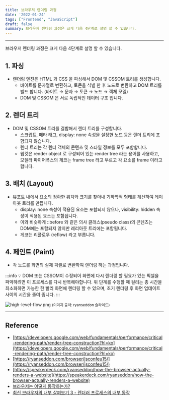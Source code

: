 ```yaml
---
title: 브라우저 렌더링 과정
date: '2022-01-24'
tags: ["Frontend", "JavaScript"]
draft: false
summary: 브라우저 렌더링 과정은 크게 다음 4단계로 설명 할 수 있습니다.
---
```


<TOCInline toc={props.toc} exclude="Overview" toHeading={2,3} asDisclosure/>

---

브라우저 렌더링 과정은 크게 다음 4단계로 설명 할 수 있습니다.

## 1. 파싱

- 렌더링 엔진은 HTML 과 CSS 을 파싱해서 DOM 및 CSSOM 트리를 생성합니다.
  - 바이트를 문자열로 변환하고, 토큰을 식별 한 후 노드로 변환하고 DOM 트리를 빌드 합니다. (바이트 → 문자 → 토큰 → 노드 → 객체 모델)
  - DOM 및 CSSOM 은 서로 독립적인 데이터 구조 입니다.

## 2. 렌더 트리

- DOM 및 CSSOM 트리를 결합해서 렌더 트리를 구성합니다.
  - 스크립트, 메타 태그, display: none 속성을 설정한 노드 등은 렌더 트리에 포함되지 않습니다.
  - 렌더 트리는 각 렌더 객체의 콘텐츠 및 스타일 정보를 모두 포함합니다.
  - 웹킷은 render object 로 구성되어 있는 render tree 라는 용어를 사용하고, 모질라 파이어폭스의 게코는 frame tree 라고 부르고 각 요소를 frame 이라고 합니다.

## 3. 배치 (Layout)

- 뷰포트 내에서 요소의 정확한 위치와 크기를 찾아내 기하학적 형태를 계산하여 레이아웃 트리를 만듭니다.
  - display: none 속성이 적용된 요소는 포함되지 않으나, visibility: hidden 속성이 적용된 요소는 포함됩니다.
  - 이와 비슷하게 ::before 와 같은 의사 클래스(pseudo class)의 콘텐츠는 DOM에는 포함되지 않지만 레리아웃 트리에는 포함됩니다.
  - 게코는 리플로우 (reflow) 라고 부릅니다.

## 4. 페인트 (Paint)

- 각 노드를 화면의 실제 픽셀로 변환하여 렌더링 하는 과정입니다.

:::info
💡 DOM 또는 CSSOM이 수정되어 화면에 다시 렌더링 할 필요가 있는 픽셀을 파악하려면 이 프로세스를 다시 반복해야합니다. 위 단계를 수행할 때 걸리는 총 시간을 최소화하면 가능한 한 빨리 화면에 렌더링 할 수 있으며, 초기 렌더링 후 화면 업데이트 사이의 시간을 줄여 줍니다.
:::

![high-level-flow.png](/static/images/posts/2022/01/24/high-level-flow.png)
<small>
    (이미지 출처: ryanseddon 슬라이드)
</small>

---

## Reference

- [https://developers.google.com/web/fundamentals/performance/critical-rendering-path/render-tree-construction?hl=ko](https://developers.google.com/web/fundamentals/performance/critical-rendering-path/render-tree-construction?hl=ko)
- [https://ryanseddon.com/browser/jsconfeu15/](https://ryanseddon.com/browser/jsconfeu15/)
- [https://speakerdeck.com/ryanseddon/how-the-browser-actually-renders-a-website](https://speakerdeck.com/ryanseddon/how-the-browser-actually-renders-a-website)
- [브라우저는 어떻게 동작하는가?](https://d2.naver.com/helloworld/59361)
- [최신 브라우저의 내부 살펴보기 3 - 렌더러 프로세스의 내부 동작](https://d2.naver.com/helloworld/5237120)
